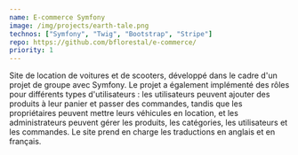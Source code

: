 ```yaml
---
name: E-commerce Symfony
image: /img/projects/earth-tale.png
technos: ["Symfony", "Twig", "Bootstrap", "Stripe"]
repo: https://github.com/bflorestal/e-commerce/
priority: 1
---
```


Site de location de voitures et de scooters, développé dans le cadre d'un projet de groupe avec Symfony. Le projet a également implémenté des rôles pour différents types d'utilisateurs : les utilisateurs peuvent ajouter des produits à leur panier et passer des commandes, tandis que les propriétaires peuvent mettre leurs véhicules en location, et les administrateurs peuvent gérer les produits, les catégories, les utilisateurs et les commandes. Le site prend en charge les traductions en anglais et en français.
